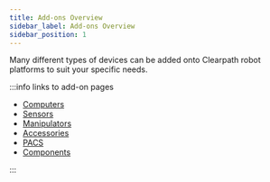 ```yaml
---
title: Add-ons Overview
sidebar_label: Add-ons Overview
sidebar_position: 1
---
```


Many different types of devices can be added onto Clearpath robot platforms to suit your specific needs.

:::info links to add-on pages

- [Computers](/docs/add-ons/computers)
- [Sensors](/docs/add-ons/sensors)
- [Manipulators](/docs/add-ons/manipulators)
- [Accessories](/docs/add-ons/accessories)
- [PACS](/docs/add-ons/pacs)
- [Components](/docs/add-ons/components)

:::